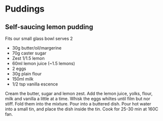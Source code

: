 # Puddings {-}

## Self-saucing lemon pudding {-}

Fits our small glass bowl serves 2

* 30g butter/oil/margerine
* 70g caster sugar
* Zest 1/1.5 lemon
* 60ml lemon juice (~1.5 lemons)
* 2 eggs
* 30g plain flour
* 150ml milk
* 1/2 tsp vanilla escence

Cream the butter, sugar and lemon zest. Add the lemon juice, yolks, flour, milk and vanilla a little at a time. Whisk the eggs whiltes until film but nor stiff. Fold them into the mixture. Pour into a buttered dish. Pour hot water into a small tin, and place the dish inside the tin. Cook for 25-30 min at 160C fan. 